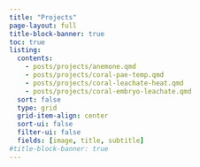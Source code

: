 ```yaml
---
title: "Projects"
page-layout: full
title-block-banner: true
toc: true
listing: 
  contents: 
    - posts/projects/anemone.qmd
    - posts/projects/coral-pae-temp.qmd
    - posts/projects/coral-leachate-heat.qmd
    - posts/projects/coral-embryo-leachate.qmd
  sort: false
  type: grid
  grid-item-align: center
  sort-ui: false
  filter-ui: false
  fields: [image, title, subtitle]
#title-block-banner: true
---
```

